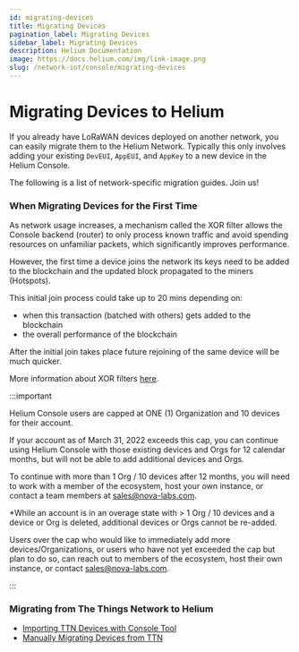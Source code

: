 ```yaml
---
id: migrating-devices
title: Migrating Devices
pagination_label: Migrating Devices
sidebar_label: Migrating Devices
description: Helium Documentation
image: https://docs.helium.com/img/link-image.png
slug: /network-iot/console/migrating-devices
---
```


# Migrating Devices to Helium

If you already have LoRaWAN devices deployed on another network, you can easily migrate them to the
Helium Network. Typically this only involves adding your existing `DevEUI`, `AppEUI`, and `AppKey`
to a new device in the Helium Console.

The following is a list of network-specific migration guides. Join us!

### When Migrating Devices for the First Time

As network usage increases, a mechanism called the XOR filter allows the Console backend (router) to
only process known traffic and avoid spending resources on unfamiliar packets, which significantly
improves performance.

However, the first time a device joins the network its keys need to be added to the blockchain and
the updated block propagated to the miners (Hotspots).

This initial join process could take up to 20 mins depending on:

- when this transaction (batched with others) gets added to the blockchain
- the overall performance of the blockchain

After the initial join takes place future rejoining of the same device will be much quicker.

More information about XOR filters [here](/devblog/2021/07/29/console-updates-2.0).

:::important

Helium Console users are capped at ONE (1) Organization and 10 devices for their account.

If your account as of March 31, 2022 exceeds this cap, you can continue using Helium Console with
those existing devices and Orgs for 12 calendar months, but will not be able to add additional
devices and Orgs.

To continue with more than 1 Org / 10 devices after 12 months, you will need to work with a member
of the ecosystem, host your own instance, or contact a team members at sales@nova-labs.com.

\*While an account is in an overage state with > 1 Org / 10 devices and a device or Org is deleted,
additional devices or Orgs cannot be re-added.

Users over the cap who would like to immediately add more devices/Organizations, or users who have
not yet exceeded the cap but plan to do so, can reach out to members of the ecosystem, host their
own instance, or contact sales@nova-labs.com.

:::

### Migrating from The Things Network to Helium

- [Importing TTN Devices with Console Tool](/network-iot/console/migrating-devices/ttn-import)
- [Manually Migrating Devices from TTN](/network-iot/console/migrating-devices/ttn-manual)

